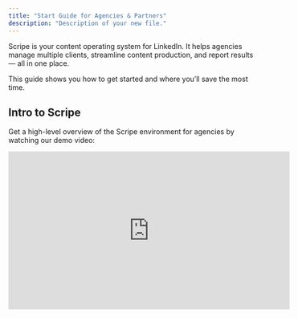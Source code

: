 ```yaml
---
title: "Start Guide for Agencies & Partners"
description: "Description of your new file."
---
```


Scripe is your content operating system for LinkedIn. It helps agencies manage multiple clients, streamline content production, and report results — all in one place.

This guide shows you how to get started and where you’ll save the most time.

## Intro to Scripe

Get a high-level overview of the Scripe environment for agencies by watching our demo video:

<iframe width="560" height="315" src="https://www.youtube.com/embed/7-IjFbAjd78?si=1vL2I0VemS3fxBqB" title="YouTube video player" frameborder="0" allow="accelerometer; autoplay; clipboard-write; encrypted-media; gyroscope; picture-in-picture; web-share" referrerpolicy="strict-origin-when-cross-origin" allowfullscreen />

## TL;DR: Why Agencies Use Scripe

- Manage unlimited clients & brands with **one login**.
- Run entire **employee advocacy programs** in one workspace.
- Save ~80% of content production time with **AI drafts & repurposing**.
- Automate client reporting with **analytics dashboards**.
- Deliver more content, faster — without scaling headcount.

## Benefits of Running Your Agency in Scripe

### 1. Manage Multiple Clients with Workspaces

- **One login for all clients** → no need to log in/out.
- **Switch easily** between client organizations with the workspace switcher.
- Each **organization = one workspace** (e.g. Company A, Company B).
- Invite unlimited team members — **no per-seat fees**.
- Decide who pays for the workspace: you or the client.

👉 **Helpful Articles:**

1. [Understanding Team & Agency Pricing in Scripe](/agencies/pricing)
2. [Setting Up Scripe for Your Clients](/agencies/setup-for-client)
3. [Working in a Client’s Workspace in Scripe](/agencies/client-setup)

### 2. Organize Personal Brands

- Inside each company workspace, you can add multiple **personal brands** (e.g. CEO, CMO, sales leaders).
- This lets you:
  - Manage all their content from one place.
  - Run **employee advocacy programs** across multiple people.
  - See **company-wide analytics** across every profile.

<Tip>
  **Pro tip:** Use insights across roles → if a CEO’s post performs well, reuse the idea for the CMO.
</Tip>

### 3. Shared Company Calendar & Analytics

- Each organization has its own:
  - **📅 Editorial Calendar** – a clear overview of what’s scheduled, who’s posting, and when, so your whole team stays aligned.
  - **📊 Analytics Dashboard** – detailed insights into posting frequency, impressions, engagement, and performance across all personal brands in one place.

<Tip>
  Present clean reports → position your agency as **data-driven and ROI-focused**.
</Tip>

### 4. Connect LinkedIn & Analytics

- Each client connects via the **Scripe Chrome Extension** (no login needed if they prefer not to).
- The Chrome Extension scrapes all previous posts, profile data, and analytics.

<Note>
  Our Chrome extension is 100% safe. It only pulls analytics data from LinkedIn and never touches login details. At Scripe, we take account security and privacy seriously for every brand you connect.
</Note>

### 5. Build a Knowledge Base & Strategy

- Store **all client material in one place**: transcripts, notes, websites, random briefs.
- Define a **content strategy** for your client and get done-for-you posts generated every week.

### 6. Generate Content

Scripe gives you multiple ways to create and repurpose content for your clients:

1. Weekly Done-For-You Posts
2. Recordings & Files Repurposing
3. On-Demand Posts from audio, text, or starting from scratch.
4. YouTube Repurposing
5. Content Interviews
6. AI Image Generation

### 7. Client Review Workflow

- Share posts with team members or clients for quick review and approval.
- Get instant notifications via email (Slack integration coming soon).
